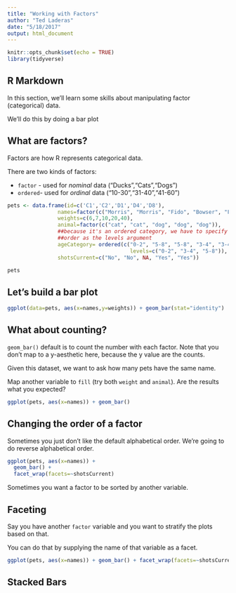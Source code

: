 ```yaml
---
title: "Working with Factors"
author: "Ted Laderas"
date: "5/18/2017"
output: html_document
---
```


```r
knitr::opts_chunk$set(echo = TRUE)
library(tidyverse)
```

## R Markdown

In this section, we'll learn some skills about manipulating factor (categorical) data.

We'll do this by doing a bar plot

## What are factors?

Factors are how R represents categorical data.

There are two kinds of factors: 

+ `factor` - used for *nominal* data ("Ducks","Cats","Dogs")
+ `ordered`- used for *ordinal* data ("10-30","31-40","41-60")

```r
pets <- data.frame(id=c('C1','C2','D1','D4','D8'),
                names=factor(c("Morris", "Morris", "Fido", "Bowser", "Fido")),
                weights=c(6,7,10,20,40),
                animal=factor(c("cat", "cat", "dog", "dog", "dog")),
                ##because it's an ordered category, we have to specify 
                ##order as the levels argument
                ageCategory= ordered(c("0-2", "5-8", "5-8", "3-4", "3-4"), 
                                       levels=c("0-2", "3-4", "5-8")),
                shotsCurrent=c("No", "No", NA, "Yes", "Yes"))

pets
```

## Let's build a bar plot

```r
ggplot(data=pets, aes(x=names,y=weights)) + geom_bar(stat="identity")
```

## What about counting?

`geom_bar()` default is to count the number with each factor. Note that you don't map to a y-aesthetic here, because the y value are the counts.

Given this dataset, we want to ask how many pets have the same name.

Map another variable to `fill` (try both `weight` and `animal`). Are the results what you expected?

```r
ggplot(pets, aes(x=names)) + geom_bar()
```

## Changing the order of a factor

Sometimes you just don't like the default alphabetical order. We're going to do reverse alphabetical order.

```r
ggplot(pets, aes(x=names)) + 
  geom_bar() + 
  facet_wrap(facets=~shotsCurrent)

```

Sometimes you want a factor to be sorted by another variable. 

## Faceting

Say you have another `factor` variable and you want to stratify the plots based on that. 

You can do that by supplying the name of that variable as a facet.

```r
ggplot(pets, aes(x=names)) + geom_bar() + facet_wrap(facets=~shotsCurrent)
```

## Stacked Bars